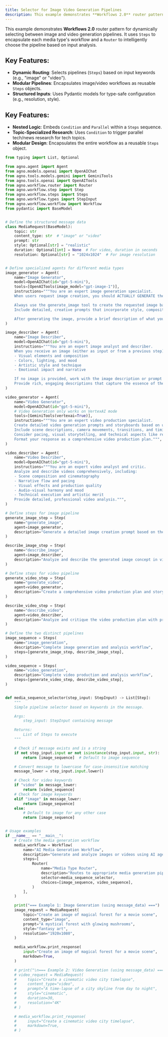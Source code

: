 ```yaml
---
title: Selector for Image Video Generation Pipelines
description: This example demonstrates **Workflows 2.0** router pattern for dynamically selecting between image and video generation pipelines.
---
```


This example demonstrates **Workflows 2.0** router pattern for dynamically selecting between image and video generation pipelines. It uses `Steps` to encapsulate each media type's workflow and a `Router` to intelligently choose the pipeline based on input analysis.

## Key Features:
- **Dynamic Routing**: Selects pipelines (`Steps`) based on input keywords (e.g., "image" or "video").
- **Modular Pipelines**: Encapsulates image/video workflows as reusable `Steps` objects.
- **Structured Inputs**: Uses Pydantic models for type-safe configuration (e.g., resolution, style).

## Key Features:
- **Nested Logic**: Embeds `Condition` and `Parallel` within a `Steps` sequence.
- **Topic-Specialized Research**: Uses `Condition` to trigger parallel tech/news research for tech topics.
- **Modular Design**: Encapsulates the entire workflow as a reusable `Steps` object.

```python selector_for_image_video_generation_pipelines.py
from typing import List, Optional

from agno.agent import Agent
from agno.models.openai import OpenAIChat
from agno.tools.models.gemini import GeminiTools
from agno.tools.openai import OpenAITools
from agno.workflow.router import Router
from agno.workflow.step import Step
from agno.workflow.steps import Steps
from agno.workflow.types import StepInput
from agno.workflow.workflow import Workflow
from pydantic import BaseModel


# Define the structured message data
class MediaRequest(BaseModel):
    topic: str
    content_type: str  # "image" or "video"
    prompt: str
    style: Optional[str] = "realistic"
    duration: Optional[int] = None  # For video, duration in seconds
    resolution: Optional[str] = "1024x1024"  # For image resolution


# Define specialized agents for different media types
image_generator = Agent(
    name="Image Generator",
    model=OpenAIChat(id="gpt-5-mini"),
    tools=[OpenAITools(image_model="gpt-image-1")],
    instructions="""You are an expert image generation specialist.
    When users request image creation, you should ACTUALLY GENERATE the image using your available image generation tools.

    Always use the generate_image tool to create the requested image based on the user's specifications.
    Include detailed, creative prompts that incorporate style, composition, lighting, and mood details.

    After generating the image, provide a brief description of what you created.""",
)

image_describer = Agent(
    name="Image Describer",
    model=OpenAIChat(id="gpt-5-mini"),
    instructions="""You are an expert image analyst and describer.
    When you receive an image (either as input or from a previous step), analyze and describe it in vivid detail, including:
    - Visual elements and composition
    - Colors, lighting, and mood
    - Artistic style and technique
    - Emotional impact and narrative

    If no image is provided, work with the image description or prompt from the previous step.
    Provide rich, engaging descriptions that capture the essence of the visual content.""",
)

video_generator = Agent(
    name="Video Generator",
    model=OpenAIChat(id="gpt-5-mini"),
    # Video Generation only works on VertexAI mode
    tools=[GeminiTools(vertexai=True)],
    instructions="""You are an expert video production specialist.
    Create detailed video generation prompts and storyboards based on user requests.
    Include scene descriptions, camera movements, transitions, and timing.
    Consider pacing, visual storytelling, and technical aspects like resolution and duration.
    Format your response as a comprehensive video production plan.""",
)

video_describer = Agent(
    name="Video Describer",
    model=OpenAIChat(id="gpt-5-mini"),
    instructions="""You are an expert video analyst and critic.
    Analyze and describe videos comprehensively, including:
    - Scene composition and cinematography
    - Narrative flow and pacing
    - Visual effects and production quality
    - Audio-visual harmony and mood
    - Technical execution and artistic merit
    Provide detailed, professional video analysis.""",
)

# Define steps for image pipeline
generate_image_step = Step(
    name="generate_image",
    agent=image_generator,
    description="Generate a detailed image creation prompt based on the user's request",
)

describe_image_step = Step(
    name="describe_image",
    agent=image_describer,
    description="Analyze and describe the generated image concept in vivid detail",
)

# Define steps for video pipeline
generate_video_step = Step(
    name="generate_video",
    agent=video_generator,
    description="Create a comprehensive video production plan and storyboard",
)

describe_video_step = Step(
    name="describe_video",
    agent=video_describer,
    description="Analyze and critique the video production plan with professional insights",
)

# Define the two distinct pipelines
image_sequence = Steps(
    name="image_generation",
    description="Complete image generation and analysis workflow",
    steps=[generate_image_step, describe_image_step],
)

video_sequence = Steps(
    name="video_generation",
    description="Complete video production and analysis workflow",
    steps=[generate_video_step, describe_video_step],
)


def media_sequence_selector(step_input: StepInput) -> List[Step]:
    """
    Simple pipeline selector based on keywords in the message.

    Args:
        step_input: StepInput containing message

    Returns:
        List of Steps to execute
    """

    # Check if message exists and is a string
    if not step_input.input or not isinstance(step_input.input, str):
        return [image_sequence]  # Default to image sequence

    # Convert message to lowercase for case-insensitive matching
    message_lower = step_input.input.lower()

    # Check for video keywords
    if "video" in message_lower:
        return [video_sequence]
    # Check for image keywords
    elif "image" in message_lower:
        return [image_sequence]
    else:
        # Default to image for any other case
        return [image_sequence]


# Usage examples
if __name__ == "__main__":
    # Create the media generation workflow
    media_workflow = Workflow(
        name="AI Media Generation Workflow",
        description="Generate and analyze images or videos using AI agents",
        steps=[
            Router(
                name="Media Type Router",
                description="Routes to appropriate media generation pipeline based on content type",
                selector=media_sequence_selector,
                choices=[image_sequence, video_sequence],
            )
        ],
    )

    print("=== Example 1: Image Generation (using message_data) ===")
    image_request = MediaRequest(
        topic="Create an image of magical forest for a movie scene",
        content_type="image",
        prompt="A mystical forest with glowing mushrooms",
        style="fantasy art",
        resolution="1920x1080",
    )

    media_workflow.print_response(
        input="Create an image of magical forest for a movie scene",
        markdown=True,
    )

    # print("\n=== Example 2: Video Generation (using message_data) ===")
    # video_request = MediaRequest(
    #     topic="Create a cinematic video city timelapse",
    #     content_type="video",
    #     prompt="A time-lapse of a city skyline from day to night",
    #     style="cinematic",
    #     duration=30,
    #     resolution="4K"
    # )

    # media_workflow.print_response(
    #     input="Create a cinematic video city timelapse",
    #     markdown=True,
    # )
```